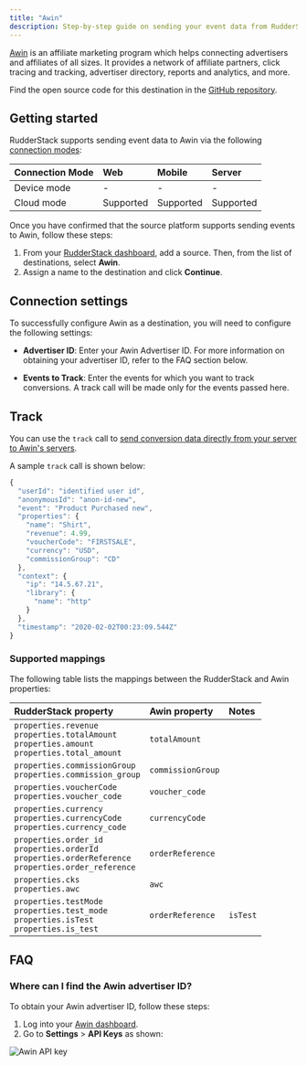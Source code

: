 ```yaml
---
title: "Awin"
description: Step-by-step guide on sending your event data from RudderStack to Awin.
---
```


[Awin](https://www.Awin.com/) is an affiliate marketing program which helps connecting advertisers and affiliates of all sizes. It provides a network of affiliate partners, click tracing and tracking, advertiser directory, reports and analytics, and more.

<div class="infoBlock">
Find the open source code for this destination in the <a href="https://github.com/rudderlabs/rudder-transformer/tree/master/v0/destinations/awin">GitHub repository</a>.
</div>

## Getting started

RudderStack supports sending event data to Awin via the following <a href="https://rudderstack.com/docs/rudderstack-cloud/rudderstack-connection-modes/">connection modes</a>:

| Connection Mode | Web | Mobile | Server |
| :--- | :--- | :--- | :--- |
| Device mode | - | - | - |
| Cloud mode | Supported  | Supported | Supported |

Once you have confirmed that the source platform supports sending events to Awin, follow these steps:

1. From your [RudderStack dashboard](https://app.rudderstack.com/), add a source. Then, from the list of destinations, select **Awin**.
2. Assign a name to the destination and click **Continue**.

## Connection settings

To successfully configure Awin as a destination, you will need to configure the following settings:

- **Advertiser ID**: Enter your Awin Advertiser ID. For more information on obtaining your advertiser ID, refer to the <Link to="#FAQ">FAQ</Link> section below.

- **Events to Track**: Enter the events for which you want to track conversions. A track call will be made only for the events passed here.

## Track

You can use the <Link to="/event-spec/standard-events/track">`track`</Link> call to [send conversion data directly from your server to Awin's servers](https://wiki.awin.com/index.php/Advertiser_Tracking_Guide/Conversion_Pixel_Only_Tracking#Server_To_Server_.28S2S.29).

A sample `track` call is shown below:

```javascript
{
  "userId": "identified user id",
  "anonymousId": "anon-id-new",
  "event": "Product Purchased new",
  "properties": {
    "name": "Shirt",
    "revenue": 4.99,
    "voucherCode": "FIRSTSALE",
    "currency": "USD",
    "commissionGroup": "CD"
  },
  "context": {
    "ip": "14.5.67.21",
    "library": {
      "name": "http"
    }
  },
  "timestamp": "2020-02-02T00:23:09.544Z"
}
```

### Supported mappings

The following table lists the mappings between the RudderStack and Awin properties:

| RudderStack property | Awin property | Notes |
| :--------------| :---------| :--------------|
| `properties.revenue` <br/> `properties.totalAmount` <br/> `properties.amount` <br/> `properties.total_amount`| `totalAmount` |  |
| `properties.commissionGroup`<br/> `properties.commission_group` | `commissionGroup` |  |
| `properties.voucherCode`<br/> `properties.voucher_code`  | `voucher_code` | |
| `properties.currency` <br/> `properties.currencyCode` <br/> `properties.currency_code` | `currencyCode` | |
| `properties.order_id`<br/>`properties.orderId` <br/> `properties.orderReference` <br/> `properties.order_reference` | `orderReference` | |
| `properties.cks`<br/> `properties.awc`  | `awc` | |
| `properties.testMode` <br/> `properties.test_mode` <br/> `properties.isTest`<br/> `properties.is_test` | `orderReference` | `isTest`|

## FAQ

### Where can I find the Awin advertiser ID?

To obtain your Awin advertiser ID, follow these steps:

1. Log into your [Awin dashboard](https://manage.Awin.com/auth/login).
2. Go to **Settings** > **API Keys** as shown:

<img src="../../assets/event-stream-destinations/Awin-api-key.png" alt="Awin API key" />
